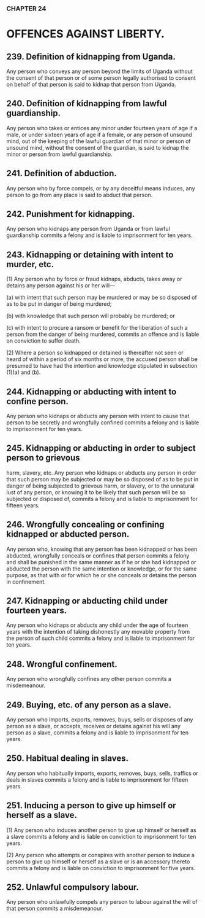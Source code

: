 ### CHAPTER 24

# OFFENCES AGAINST LIBERTY.

## 239. Definition of kidnapping from Uganda.
Any person who conveys any person beyond the limits of Uganda without
the consent of that person or of some person legally authorised to consent on
behalf of that person is said to kidnap that person from Uganda.

## 240. Definition of kidnapping from lawful guardianship.
Any person who takes or entices any minor under fourteen years of age if a
male, or under sixteen years of age if a female, or any person of unsound
mind, out of the keeping of the lawful guardian of that minor or person of
unsound mind, without the consent of the guardian, is said to kidnap the
minor or person from lawful guardianship.

## 241. Definition of abduction.
Any person who by force compels, or by any deceitful means induces, any
person to go from any place is said to abduct that person.

## 242. Punishment for kidnapping.
Any person who kidnaps any person from Uganda or from lawful
guardianship commits a felony and is liable to imprisonment for ten years.

## 243. Kidnapping or detaining with intent to murder, etc.
(1) Any person who by force or fraud kidnaps, abducts, takes away
or detains any person against his or her will—

(a) with intent that such person may be murdered or may be so
disposed of as to be put in danger of being murdered; 

(b) with knowledge that such person will probably be murdered; or

(c) with intent to procure a ransom or benefit for the liberation of
such a person from the danger of being murdered,
commits an offence and is liable on conviction to suffer death.

(2) Where a person so kidnapped or detained is thereafter not seen or
heard of within a period of six months or more, the accused person shall be
presumed to have had the intention and knowledge stipulated in subsection
(1)(a) and (b).

## 244. Kidnapping or abducting with intent to confine person.
Any person who kidnaps or abducts any person with intent to cause that
person to be secretly and wrongfully confined commits a felony and is liable
to imprisonment for ten years.

## 245. Kidnapping or abducting in order to subject person to grievous
harm, slavery, etc.
Any person who kidnaps or abducts any person in order that such person may
be subjected or may be so disposed of as to be put in danger of being
subjected to grievous harm, or slavery, or to the unnatural lust of any person,
or knowing it to be likely that such person will be so subjected or disposed
of, commits a felony and is liable to imprisonment for fifteen years.

## 246. Wrongfully concealing or confining kidnapped or abducted person.
Any person who, knowing that any person has been kidnapped or has been
abducted, wrongfully conceals or confines that person commits a felony and
shall be punished in the same manner as if he or she had kidnapped or
abducted the person with the same intention or knowledge, or for the same
purpose, as that with or for which he or she conceals or detains the person in
confinement.

## 247. Kidnapping or abducting child under fourteen years.
Any person who kidnaps or abducts any child under the age of fourteen years
with the intention of taking dishonestly any movable property from the
person of such child commits a felony and is liable to imprisonment for ten
years.

## 248. Wrongful confinement.
Any person who wrongfully confines any other person commits a
misdemeanour.

## 249. Buying, etc. of any person as a slave.
Any person who imports, exports, removes, buys, sells or disposes of any
person as a slave, or accepts, receives or detains against his will any person
as a slave, commits a felony and is liable to imprisonment for ten years.

## 250. Habitual dealing in slaves.
Any person who habitually imports, exports, removes, buys, sells, traffics or
deals in slaves commits a felony and is liable to imprisonment for fifteen
years.

## 251. Inducing a person to give up himself or herself as a slave.
(1) Any person who induces another person to give up himself or
herself as a slave commits a felony and is liable on conviction to
imprisonment for ten years.

(2) Any person who attempts or conspires with another person to
induce a person to give up himself or herself as a slave or is an accessory
thereto commits a felony and is liable on conviction to imprisonment for five
years.

## 252. Unlawful compulsory labour.
Any person who unlawfully compels any person to labour against the will of
that person commits a misdemeanour.